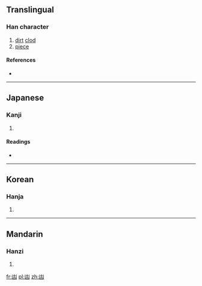 {{also|塊}}
==Translingual==

===Han character===
{{Han char|rn=17|rad=凵|as=03|sn=5|four=|canj=山土 (UG)}}

# [[dirt]] [[clod]]
# [[piece]]

====References====
* {{Han ref|kx=0135.070|dkj=01807|dj=0301.030|hdz=10307.050|uh=51F7|ud=20983}}

----

==Japanese==

===Kanji===
{{ja-kanji|grade=|rs=凵03}}

# {{defn|lang=ja|sort=凵03}}

====Readings====
* {{ja-readings|on=[[かい]] (kai), [[け]] (ke)|kun=[[つちくれ]] (tsuchikure)}}

----

==Korean==

===Hanja===
{{ko-hanja|hangeul=괴|rv=goe|mr=koe}}

# {{defn|lang=ko|sort=凵03}}

----

==Mandarin==

===Hanzi===
{{cmn-hanzi|pin=[[kuài]] ([[kuai4]])|wg=[[k'uai4|k'uai<sup>4</sup>]]}}

# {{defn|lang=cmn|sort=凵03}}

[[fr:凷]]
[[pl:凷]]
[[zh:凷]]